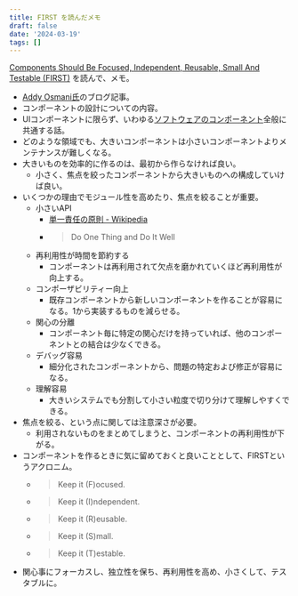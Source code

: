 ```yaml
---
title: FIRST を読んだメモ
draft: false
date: '2024-03-19'
tags: []
---
```


[Components Should Be Focused, Independent, Reusable, Small And Testable (FIRST)](https://addyosmani.com/first/) を読んで、メモ。

- [Addy Osmani氏](https://github.com/addyosmani)のブログ記事。
- コンポーネントの設計についての内容。
- UIコンポーネントに限らず、いわゆる[ソフトウェアのコンポーネント](https://ja.wikipedia.org/wiki/%E3%82%BD%E3%83%95%E3%83%88%E3%82%A6%E3%82%A7%E3%82%A2%E3%82%B3%E3%83%B3%E3%83%9D%E3%83%BC%E3%83%8D%E3%83%B3%E3%83%88)全般に共通する話。
- どのような領域でも、大きいコンポーネントは小さいコンポーネントよりメンテナンスが難しくなる。
- 大きいものを効率的に作るのは、最初から作らなければ良い。
  - 小さく、焦点を絞ったコンポーネントから大きいものへの構成していけば良い。
- いくつかの理由でモジュール性を高めたり、焦点を絞ることが重要。
  - 小さいAPI
    - [単一責任の原則 - Wikipedia](https://ja.wikipedia.org/wiki/%E5%8D%98%E4%B8%80%E8%B2%AC%E4%BB%BB%E3%81%AE%E5%8E%9F%E5%89%87)
    - > Do One Thing and Do It Well
  - 再利用性が時間を節約する
    - コンポーネントは再利用されて欠点を磨かれていくほど再利用性が向上する。
  - コンポーザビリティー向上
    - 既存コンポーネントから新しいコンポーネントを作ることが容易になる。1から実装するものを減らせる。
  - 関心の分離
    - コンポーネント毎に特定の関心だけを持っていれば、他のコンポーネントとの結合は少なくできる。
  - デバッグ容易
    - 細分化されたコンポーネントから、問題の特定および修正が容易になる。
  - 理解容易
    - 大きいシステムでも分割して小さい粒度で切り分けて理解しやすくできる。
- 焦点を絞る、という点に関しては注意深さが必要。
  - 利用されないものをまとめてしまうと、コンポーネントの再利用性が下がる。
- コンポーネントを作るときに気に留めておくと良いこととして、FIRSTというアクロニム。
  - > Keep it (F)ocused.
  - > Keep it (I)ndependent.
  - > Keep it (R)eusable.
  - > Keep it (S)mall.
  - > Keep it (T)estable.
- 関心事にフォーカスし、独立性を保ち、再利用性を高め、小さくして、テスタブルに。
